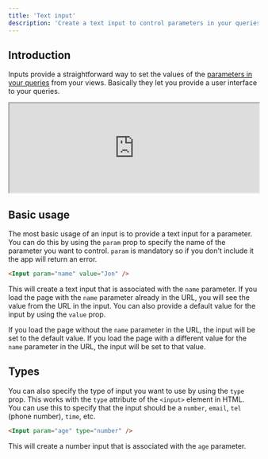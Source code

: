 ```yaml
---
title: 'Text input'
description: 'Create a text input to control parameters in your queries'
---
```



## Introduction

Inputs provide a straightforward way to set the values of the [parameters in your queries](/queries/logic/parameters) from your views. Basically they let you provide a user interface to your queries.

<iframe class="rounded-xl" src="http://localhost:3001/components/input" width="100%" height="180"> </iframe>

## Basic usage

The most basic usage of an input is to provide a text input for a parameter. You can do this by using the `param` prop to specify the name of the parameter you want to control. `param` is mandatory so if you don't include it the app will return an error.

```html
<Input param="name" value="Jon" />
```

This will create a text input that is associated with the `name` parameter. If you load the page with the `name` parameter already in the URL, you will see the value from the URL in the input. You can also provide a default value for the input by using the `value` prop.

If you load the page without the `name` parameter in the URL, the input will be set to the default value. If you load the page with a different value for the `name` parameter in the URL, the input will be set to that value.

## Types

You can also specify the type of input you want to use by using the `type` prop. This works with the `type` attribute of the `<input>` element in HTML. You can use this to specify that the input should be a `number`, `email`, `tel` (phone number), `time`, etc.

```html
<Input param="age" type="number" />
```

This will create a number input that is associated with the `age` parameter.
